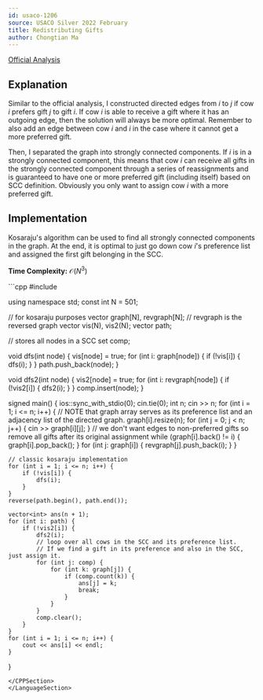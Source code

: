 ```yaml
---
id: usaco-1206
source: USACO Silver 2022 February
title: Redistributing Gifts
author: Chongtian Ma
---
```


[Official Analysis](http://www.usaco.org/current/data/sol_prob1_silver_feb22.html)

## Explanation

Similar to the official analysis, I constructed directed edges from $i$ to $j$ if cow $i$ prefers gift $j$ to gift $i$.
If cow $i$ is able to receive a gift where it has an outgoing edge, then the solution will always be more optimal. 
Remember to also add an edge between cow $i$ and $i$ in the case where it cannot get a more preferred gift.

Then, I separated the graph into strongly connected components. If $i$ is in a strongly connected component, this means that cow $i$ can receive
all gifts in the strongly connected component through a series of reassignments and is guaranteed to have one or more preferred gift (including itself) based 
on SCC definition. Obviously you only want to assign cow $i$ with a more preferred gift.
## Implementation

Kosaraju's algorithm can be used to find all strongly connected components in the graph. At the end, it is optimal to just go down cow $i$'s preference list and assigned the first gift belonging in the SCC.

**Time Complexity:** $\mathcal{O}(N^3)$

<LanguageSection>
<CPPSection>
```cpp
#include <bits/stdc++.h>

using namespace std;
const int N = 501;

// for kosaraju purposes
vector<int> graph[N], revgraph[N]; // revgraph is the reversed graph
vector<bool> vis(N), vis2(N);
vector<int> path;

// stores all nodes in a SCC
set<int> comp;

void dfs(int node) {
    vis[node] = true;
    for (int i: graph[node]) {
        if (!vis[i]) {
            dfs(i);
        }
    }
    path.push_back(node);
}

void dfs2(int node) {
    vis2[node] = true;
    for (int i: revgraph[node]) {
        if (!vis2[i]) {
            dfs2(i);
        }
    }
    comp.insert(node);
}

signed main() {
    ios::sync_with_stdio(0);
    cin.tie(0);
    int n;
    cin >> n;
    for (int i = 1; i <= n; i++) {
        // NOTE that graph array serves as its preference list and an adjacency list of the directed graph.
        graph[i].resize(n);
        for (int j = 0; j < n; j++) {
            cin >> graph[i][j];
        }
        // we don't want edges to non-preferred gifts so remove all gifts after its original assignment
        while (graph[i].back() != i) {
            graph[i].pop_back();
        }
        for (int j: graph[i]) {
            revgraph[j].push_back(i);
        }
    }

    // classic kosaraju implementation
    for (int i = 1; i <= n; i++) {
        if (!vis[i]) {
            dfs(i);
        }
    }
    reverse(path.begin(), path.end());

    vector<int> ans(n + 1);
    for (int i: path) {
        if (!vis2[i]) {
            dfs2(i);
            // loop over all cows in the SCC and its preference list.
            // If we find a gift in its preference and also in the SCC, just assign it.
            for (int j: comp) {
                for (int k: graph[j]) {
                    if (comp.count(k)) {
                        ans[j] = k;
                        break;
                    }
                }
            }
            comp.clear();
        }
    }
    for (int i = 1; i <= n; i++) {
        cout << ans[i] << endl;
    }
}
```  
</CPPSection>
</LanguageSection>
